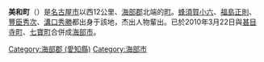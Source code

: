{{reference|time=2007-10-30}}
{{日本町村 (廢除)
| 自治體名 = 美和
| 町村 = 町
| 町村章 = [[File:Emblem_of_Miwa,_Aichi.svg|80px]]
| 日文原名=美和町
| 平假名=みわちょう
| 羅馬字拼音=Miwa-chō
| 都道府縣=愛知縣
| 支廳=
| 廢除時間 = 2010年3月22日
| 廢除理由 = 新設合併
| 廢除時處置 = [[七寶町|七寶町]]、'''美和町'''、[[甚目寺町|甚目寺町]] → [[海部市|海部市]]
| 現在自治體 = 海部市
| 郡=海部郡
| 郡連結=海部郡 (愛知縣)
| 編號=23422-2
| 面積=8.92
| 人口=24,379
| 統計時間=2007年8月1日
| 自治體=[[津島市|津島市]]、[[愛西市|愛西市]]、[[稻澤市|稻澤市]]<br />[[甚目寺町|甚目寺町]]、[[七寶町|七寶町]]
| 樹=
| 花=
| 鳥=
| 其他象徵物=
| 其他象徵=
| 郵遞區號=490-1291
| 所在地=海部郡美和町大字木田字戌亥18番地1
| 地圖=[[File:Miwa.png|250px]]
| 註記=
}}
'''美和町'''（{{jpn|j=美和町|hg=みわちょう|rm=Miwa chō|f=y}}）是[[名古屋市|名古屋市]]以西12公里、[[海部郡_(愛知縣)|海部郡]]北端的[[町|町]]。[[蜂須賀正勝|蜂須賀小六]]、[[福島正則|福島正則]]、[[豐臣秀次|豐臣秀次]]、[[溝口秀勝|溝口秀勝]]都出身于該地，杰出人物輩出。已於2010年3月22日與[[甚目寺町|甚目寺町]]、[[七寶町|七寶町]]合併成[[海部市|海部市]]。

{{愛知縣}}{{Authority control}}

[[Category:海部郡_(愛知縣)|Category:海部郡 (愛知縣)]]
[[Category:海部市|Category:海部市]]